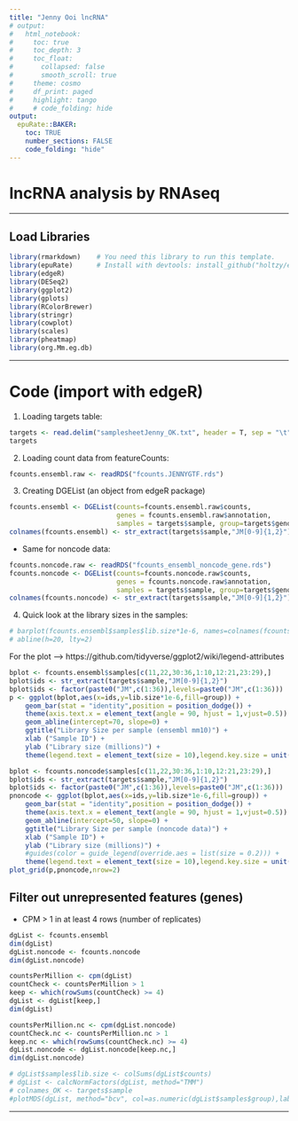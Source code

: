 ```yaml
---
title: "Jenny Ooi lncRNA"
# output: 
#   html_notebook:
#     toc: true
#     toc_depth: 3
#     toc_float: 
#       collapsed: false
#       smooth_scroll: true
#     theme: cosmo
#     df_print: paged
#     highlight: tango
#     # code_folding: hide
output:
  epuRate::BAKER:
    toc: TRUE
    number_sections: FALSE
    code_folding: "hide"
---
```


<script>
$(document).ready(function() {
  $items = $('div#TOC li');
  $items.each(function(idx) {
    num_ul = $(this).parentsUntil('#TOC').length;
    $(this).css({'text-indent': num_ul * 10, 'padding-left': 0});
  });

});
</script>


# lncRNA analysis by RNAseq

*** 

## Load Libraries
```r
library(rmarkdown)    # You need this library to run this template.
library(epuRate)      # Install with devtools: install_github("holtzy/epuRate", force=TRUE)
library(edgeR)
library(DESeq2)
library(ggplot2)
library(gplots)
library(RColorBrewer)
library(stringr)
library(cowplot)
library(scales)
library(pheatmap)
library(org.Mm.eg.db)
```

***

# Code (import with edgeR)

1) Loading targets table:

```r
targets <- read.delim("samplesheetJenny_OK.txt", header = T, sep = "\t")
targets
```

2) Loading count data from featureCounts:

```r
fcounts.ensembl.raw <- readRDS("fcounts.JENNYGTF.rds")
```

3) Creating DGEList (an object from edgeR package)

```r
fcounts.ensembl <- DGEList(counts=fcounts.ensembl.raw$counts, 
                           genes = fcounts.ensembl.raw$annotation, 
                           samples = targets$sample, group=targets$genotype)
colnames(fcounts.ensembl) <- str_extract(targets$sample,"JM[0-9]{1,2}")
```

* Same for noncode data:

```r
fcounts.noncode.raw <- readRDS("fcounts_ensembl_noncode_gene.rds")
fcounts.noncode <- DGEList(counts=fcounts.noncode.raw$counts, 
                           genes = fcounts.noncode.raw$annotation, 
                           samples = targets$sample, group=targets$genotype)
colnames(fcounts.noncode) <- str_extract(targets$sample,"JM[0-9]{1,2}")
```


4) Quick look at the library sizes in the samples:
```r
# barplot(fcounts.ensembl$samples$lib.size*1e-6, names=colnames(fcounts.ensembl), ylab="Library size (millions)",las=2,cex.names=0.8)
# abline(h=20, lty=2)
```

For the plot --> https://github.com/tidyverse/ggplot2/wiki/legend-attributes

```r
bplot <- fcounts.ensembl$samples[c(11,22,30:36,1:10,12:21,23:29),]
bplot$ids <- str_extract(targets$sample,"JM[0-9]{1,2}")
bplot$ids <- factor(paste0("JM",c(1:36)),levels=paste0("JM",c(1:36)))
p <- ggplot(bplot,aes(x=ids,y=lib.size*1e-6,fill=group)) + 
    geom_bar(stat = "identity",position = position_dodge()) +
    theme(axis.text.x = element_text(angle = 90, hjust = 1,vjust=0.5)) +
    geom_abline(intercept=70, slope=0) +
    ggtitle("Library Size per sample (ensembl mm10)") +
    xlab ("Sample ID") +
    ylab ("Library size (millions)") +
    theme(legend.text = element_text(size = 10),legend.key.size = unit(0.5, "lines"))

```
```r
bplot <- fcounts.noncode$samples[c(11,22,30:36,1:10,12:21,23:29),]
bplot$ids <- str_extract(targets$sample,"JM[0-9]{1,2}")
bplot$ids <- factor(paste0("JM",c(1:36)),levels=paste0("JM",c(1:36)))
pnoncode <- ggplot(bplot,aes(x=ids,y=lib.size*1e-6,fill=group)) + 
    geom_bar(stat = "identity",position = position_dodge()) +
    theme(axis.text.x = element_text(angle = 90, hjust = 1,vjust=0.5)) +
    geom_abline(intercept=50, slope=0) +
    ggtitle("Library Size per sample (noncode data)") +
    xlab ("Sample ID") +
    ylab ("Library size (millions)") +
    #guides(color = guide_legend(override.aes = list(size = 0.2))) +
    theme(legend.text = element_text(size = 10),legend.key.size = unit(0.5, "lines"))
plot_grid(p,pnoncode,nrow=2)
```

## Filter out unrepresented features (genes)

* CPM > 1 in at least 4 rows (number of replicates)
```r
dgList <- fcounts.ensembl
dim(dgList)
dgList.noncode <- fcounts.noncode
dim(dgList.noncode)
```

```r
countsPerMillion <- cpm(dgList)
countCheck <- countsPerMillion > 1
keep <- which(rowSums(countCheck) >= 4)
dgList <- dgList[keep,]
dim(dgList)
```
```r
countsPerMillion.nc <- cpm(dgList.noncode)
countCheck.nc <- countsPerMillion.nc > 1
keep.nc <- which(rowSums(countCheck.nc) >= 4)
dgList.noncode <- dgList.noncode[keep.nc,]
dim(dgList.noncode)
```


```r
# dgList$samples$lib.size <- colSums(dgList$counts)
# dgList <- calcNormFactors(dgList, method="TMM")
# colnames_OK <- targets$sample
#plotMDS(dgList, method="bcv", col=as.numeric(dgList$samples$group),labels=str_extract(targets$sample,"JM[0-9]{1,2}"),main=paste("MDS all samples - ",dim(dgList)[1]," genes",sep=""))
```

***

